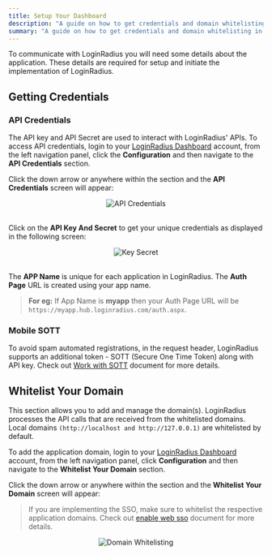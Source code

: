 ```yaml
---
title: Setup Your Dashboard
description: "A guide on how to get credentials and domain whitelisting in dashboard."
summary: "A guide on how to get credentials and domain whitelisting in dashboard"
---
```


To communicate with LoginRadius you will need some details about the application. These details are required for setup and initiate the implementation of LoginRadius.

## Getting Credentials

### API Credentials

The API key and API Secret are used to interact with LoginRadius' APIs. To access API credentials, login to your [LoginRadius Dashboard](https://dashboard.loginradius.com/dashboard) account, from the left navigation panel, click the **Configuration** and then navigate to the **API Credentials** section. 

Click the down arrow or anywhere within the section and the **API Credentials** screen will appear:

<div style="text-align:center">
  <img src="../assets/howto/setup-your-dashboard/api-credentails.png" alt="API Credentials" />
</div>
<br/>

Click on the **API Key And Secret** to get your unique credentials as displayed in the following screen:

<div style="text-align:center">
  <img src="../assets/howto/setup-your-dashboard/key-secret.png" alt="Key Secret" />
</div>
<br/>

The **APP Name** is unique for each application in LoginRadius. The **Auth Page** URL is  created using your app name.

> **For eg:** If App Name is **myapp** then your Auth Page URL will be `https://myapp.hub.loginradius.com/auth.aspx`.


### Mobile SOTT
To avoid spam automated registrations, in the request header, LoginRadius supports an additional token - SOTT (Secure One Time Token) along with API key. Check out [Work with SOTT](/howto/work-with-sott/) document for more details.

## Whitelist Your Domain

This section allows you to add and manage the domain(s). LoginRadius processes the API calls that are received from the whitelisted domains. Local domains `(http://localhost and http://127.0.0.1)` are whitelisted by default.

To add the application domain, login to your [LoginRadius Dashboard](https://dashboard.loginradius.com/dashboard) account, from the left navigation panel, click **Configuration** and then navigate to the **Whitelist Your Domain** section. 

Click the down arrow or anywhere within the section and the **Whitelist Your Domain** screen will appear:

> If you are implementing the SSO, make sure to whitelist the respective application domains. Check out [enable web sso](/howto/web-sso/) document for more details.


<div style="text-align:center">
  <img src="../assets/howto/web-sso/domain-whitelisting.png" alt="Domain Whitelisting" />
</div>
<br/>